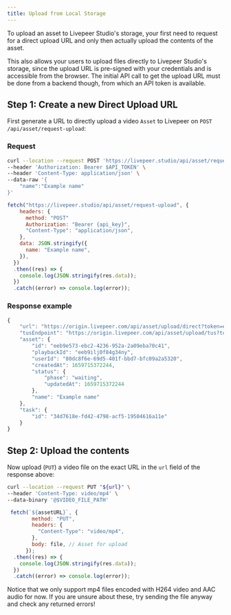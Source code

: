 ```yaml
---
title: Upload from Local Storage
---
```


To upload an asset to Livepeer Studio's storage, your first need to request
for a direct upload URL and only then actually upload the contents of the asset.

This also allows your users to upload files directly to Livepeer Studio's storage, since the
upload URL is pre-signed with your credentials and is accessible from the
browser. The initial API call to get the upload URL must be done from a backend
though, from which an API token is available.

## Step 1: Create a new Direct Upload URL

First generate a URL to directly upload a video `Asset` to Livepeer on
`POST /api/asset/request-upload`:

### Request


<Tabs>
  <TabItem value="bash" label="bash">

```bash
curl --location --request POST 'https://livepeer.studio/api/asset/request-upload' \
--header 'Authorization: Bearer $API_TOKEN' \
--header 'Content-Type: application/json' \
--data-raw '{
    "name":"Example name"
}'
```

</TabItem>

<TabItem value="py" label="JavaScript">

```js
fetch("https://livepeer.studio/api/asset/request-upload", {
    headers: {
      method: "POST"
      Authorization: "Bearer {api_key}",
      "Content-Type": "application/json",
    },
    data: JSON.stringify({
      name: "Example name",
    }),
  })
  .then((res) => {
    console.log(JSON.stringify(res.data));
  })
  .catch((error) => console.log(error));
```

</TabItem>
</Tabs>


<!--
<Table
  data={[
    {
      parameter: <code>name</code>,
      type: <code>string</code>,
      description:
        "The name of the `Asset` containing a custom human-readable description or title.",
    },
  ]}
/> -->

### Response example

```jsx
{
    "url": "https://origin.livepeer.com/api/asset/upload/direct?token=eyJhbGciOiJIUzI1NiJ9.eyJtc2ciOiJoZWxsbyBoYWNrZXIsIHRoZXJlJ3Mgbm90aGluZyBmb3IgeW91IGhlcmUg8J-YhiJ9.1YDjmXsqLcgNyMSzT4kXl_kIni46_EuGX_xfqmC7e0Q",
    "tusEndpoint": "https://origin.livepeer.com/api/asset/upload/tus?token=eyJhbGciOiJIUzI1NiJ9.eyJtc2ciOiJoZWxsbyBoYWNrZXIsIHRoZXJlJ3Mgbm90aGluZyBmb3IgeW91IGhlcmUg8J-YhiJ9.1YDjmXsqLcgNyMSzT4kXl_kIni46_EuGX_xfqmC7e0Q"
    "asset": {
        "id": "eeb9e573-ebc2-4236-952a-2a09eba70c41",
        "playbackId": "eeb9ilj0f84g34ny",
        "userId": "80dc8f6e-69d5-401f-bbd7-bfc09a2a5320",
        "createdAt": 1659715372244,
        "status": {
            "phase": "waiting",
            "updatedAt": 1659715372244
        },
        "name": "Example name"
    },
    "task": {
        "id": "34d7618e-fd42-4798-acf5-19504616a11e"
    }
}
```

## Step 2: Upload the contents

Now upload (`PUT`) a video file on the exact URL in the `url` field of the
response above:



<Tabs>
  <TabItem value="bash" label="bash">

```bash
curl --location --request PUT "${url}" \
--header 'Content-Type: video/mp4' \
--data-binary '@$VIDEO_FILE_PATH'
```

</TabItem>

<TabItem value="py" label="JavaScript">

```js
 fetch(`${assetURL}`, {
        method: "PUT",
        headers: {
          "Content-Type": "video/mp4",
        },
        body: file, // Asset for upload
      });
  .then((res) => {
    console.log(JSON.stringify(res.data));
  })
  .catch((error) => console.log(error));
```

</TabItem>
</Tabs>

Notice that we only support mp4 files encoded with H264 video and AAC audio for
now. If you are unsure about these, try sending the file anyway and check any
returned errors!
